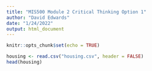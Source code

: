 ```yaml
---
title: "MIS500 Module 2 Critical Thinking Option 1"
author: "David Edwards"
date: "1/24/2022"
output: html_document
---
```


```r
knitr::opts_chunk$set(echo = TRUE)
```

```r
housing <- read.csv("housing.csv", header = FALSE)
head(housing)
```

